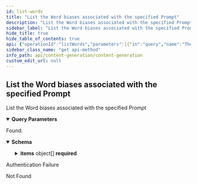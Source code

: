 ```yaml
---
id: list-words
title: "List the Word biases associated with the specified Prompt"
description: "List the Word biases associated with the specified Prompt"
sidebar_label: "List the Word biases associated with the specified Prompt"
hide_title: true
hide_table_of_contents: true
api: {"operationId":"listWords","parameters":[{"in":"query","name":"The cursor.","required":false,"schema":{"type":"string"}},{"in":"query","name":"The maximum number of results.","required":false,"schema":{"type":"integer","format":"int32","default":10}}],"responses":{"200":{"content":{"application/json":{"schema":{"type":"object","description":"A page object with links to move to other pages and the list of objects.","properties":{"first":{"type":"string","description":"The link to the first page.","nullable":true},"items":{"type":"array","description":"An array of objects.","items":{"type":"object","description":"A Word bias.","properties":{"bias":{"type":"integer","format":"int32","description":"The bias."},"content_generation_id":{"type":"integer","format":"int64","description":"The content generatio id.","readOnly":true},"created_at":{"type":"string","format":"date-time","description":"The create date-time.","readOnly":true},"id":{"type":"integer","format":"int64","description":"The unique id.","readOnly":true},"modified_at":{"type":"string","format":"date-time","description":"The last modified date-time.","readOnly":true},"word":{"type":"string","description":"The actual word.","maxLength":1000}},"required":["bias","content_generation_id","word"],"title":"Word"}},"last":{"type":"string","description":"The link to the last page.","nullable":true},"next":{"type":"string","description":"The link to the next page or `null` if there's no page.","nullable":true},"prev":{"type":"string","description":"The link to the previous page or `null` if there's no page.","nullable":true},"self":{"type":"string","description":"The link to the current page.","nullable":true}},"required":["first","items","last","next","prev","self"],"title":"PageWord"}}},"description":"Found."},"401":{"description":"Authentication Failure"},"404":{"description":"Not Found"}},"security":[{"security_oauth2":[]}],"tags":["ContentGeneration Word biases"],"description":"List the Word biases associated with the specified Prompt","method":"get","path":"/content-generations/{contentGenerationId}/words","servers":[{"url":"https://api.wordlift.io"}],"securitySchemes":{"security_oauth2":{"flows":{"authorizationCode":{"authorizationUrl":"https://s.wordlift.io/oauth/authorize/","scopes":{"basic":"basic scope"},"tokenUrl":"https://s.wordlift.io/oauth/token/"}},"type":"oauth2"}},"info":{"contact":{"email":"hello@wordlift.io","name":"WordLift","url":"https://wordlift.io"},"description":"Generate completions based on customized linguistic models.","license":{"name":"(c) copyright 2022-present WordLift","url":"https://wordlift.io"},"termsOfService":"https://wordlift.io/terms-of-service/","title":"Content Generation","version":"1.0"},"postman":{"name":"List the Word biases associated with the specified Prompt","description":{"type":"text/plain"},"url":{"path":["content-generations",":contentGenerationId","words"],"host":["{{baseUrl}}"],"query":[{"disabled":false,"key":"The cursor.","value":""},{"disabled":false,"key":"The maximum number of results.","value":""}],"variable":[]},"header":[{"key":"Accept","value":"application/json"}],"method":"GET","auth":{"type":"oauth2","oauth2":[]}}}
sidebar_class_name: "get api-method"
info_path: api/content-generation/content-generation
custom_edit_url: null
---
```



## List the Word biases associated with the specified Prompt



List the Word biases associated with the specified Prompt

<details style={{"marginBottom":"1rem"}} data-collapsed={false} open={true}><summary style={{}}><strong>Query Parameters</strong></summary><div><ul><ParamsItem className={"paramsItem"} param={{"in":"query","name":"The cursor.","required":false,"schema":{"type":"string"}}}></ParamsItem><ParamsItem className={"paramsItem"} param={{"in":"query","name":"The maximum number of results.","required":false,"schema":{"type":"integer","format":"int32","default":10}}}></ParamsItem></ul></div></details><div><ApiTabs><TabItem label={"200"} value={"200"}><div>

Found.

</div><div><MimeTabs schemaType={"response"}><TabItem label={"application/json"} value={"application/json"}><SchemaTabs><TabItem label={"Schema"} value={"Schema"}><details style={{}} data-collapsed={false} open={true}><summary style={{"textAlign":"left"}}><strong>Schema</strong></summary><div style={{"textAlign":"left","marginLeft":"1rem"}}></div><ul style={{"marginLeft":"1rem"}}><SchemaItem collapsible={false} name={"first"} required={true} schemaName={"string"} qualifierMessage={undefined} schema={{"type":"string","description":"The link to the first page.","nullable":true}}></SchemaItem><SchemaItem collapsible={true} className={"schemaItem"}><details style={{}}><summary style={{}}><strong>items</strong><span style={{"opacity":"0.6"}}> object[]</span><strong style={{"fontSize":"var(--ifm-code-font-size)","color":"var(--openapi-required)"}}> required</strong></summary><div style={{"marginLeft":"1rem"}}><div style={{"marginTop":".5rem","marginBottom":".5rem"}}>

An array of objects.

</div><li><div style={{"fontSize":"var(--ifm-code-font-size)","opacity":"0.6","marginLeft":"-.5rem","paddingBottom":".5rem"}}>Array [</div></li><SchemaItem collapsible={false} name={"bias"} required={true} schemaName={"int32"} qualifierMessage={undefined} schema={{"type":"integer","format":"int32","description":"The bias."}}></SchemaItem><SchemaItem collapsible={false} name={"content_generation_id"} required={true} schemaName={"int64"} qualifierMessage={undefined} schema={{"type":"integer","format":"int64","description":"The content generatio id.","readOnly":true}}></SchemaItem><SchemaItem collapsible={false} name={"created_at"} required={false} schemaName={"date-time"} qualifierMessage={undefined} schema={{"type":"string","format":"date-time","description":"The create date-time.","readOnly":true}}></SchemaItem><SchemaItem collapsible={false} name={"id"} required={false} schemaName={"int64"} qualifierMessage={undefined} schema={{"type":"integer","format":"int64","description":"The unique id.","readOnly":true}}></SchemaItem><SchemaItem collapsible={false} name={"modified_at"} required={false} schemaName={"date-time"} qualifierMessage={undefined} schema={{"type":"string","format":"date-time","description":"The last modified date-time.","readOnly":true}}></SchemaItem><SchemaItem collapsible={false} name={"word"} required={true} schemaName={"string"} qualifierMessage={"**Possible values:** `<= 1000 characters`"} schema={{"type":"string","description":"The actual word.","maxLength":1000}}></SchemaItem><li><div style={{"fontSize":"var(--ifm-code-font-size)","opacity":"0.6","marginLeft":"-.5rem"}}>]</div></li></div></details></SchemaItem><SchemaItem collapsible={false} name={"last"} required={true} schemaName={"string"} qualifierMessage={undefined} schema={{"type":"string","description":"The link to the last page.","nullable":true}}></SchemaItem><SchemaItem collapsible={false} name={"next"} required={true} schemaName={"string"} qualifierMessage={undefined} schema={{"type":"string","description":"The link to the next page or `null` if there's no page.","nullable":true}}></SchemaItem><SchemaItem collapsible={false} name={"prev"} required={true} schemaName={"string"} qualifierMessage={undefined} schema={{"type":"string","description":"The link to the previous page or `null` if there's no page.","nullable":true}}></SchemaItem><SchemaItem collapsible={false} name={"self"} required={true} schemaName={"string"} qualifierMessage={undefined} schema={{"type":"string","description":"The link to the current page.","nullable":true}}></SchemaItem></ul></details></TabItem><TabItem label={"Example (from schema)"} value={"Example (from schema)"}><ResponseSamples responseExample={"{\n  \"first\": \"string\",\n  \"items\": [\n    {\n      \"bias\": 0,\n      \"content_generation_id\": 0,\n      \"created_at\": \"2023-12-19T10:26:37.337Z\",\n      \"id\": 0,\n      \"modified_at\": \"2023-12-19T10:26:37.337Z\",\n      \"word\": \"string\"\n    }\n  ],\n  \"last\": \"string\",\n  \"next\": \"string\",\n  \"prev\": \"string\",\n  \"self\": \"string\"\n}"} language={"json"}></ResponseSamples></TabItem></SchemaTabs></TabItem></MimeTabs></div></TabItem><TabItem label={"401"} value={"401"}><div>

Authentication Failure

</div><div></div></TabItem><TabItem label={"404"} value={"404"}><div>

Not Found

</div><div></div></TabItem></ApiTabs></div>
      